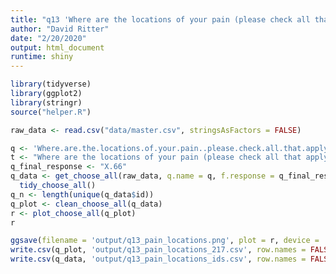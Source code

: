 ```yaml
---
title: "q13 'Where are the locations of your pain (please check all that apply)'"
author: "David Ritter"
date: "2/20/2020"
output: html_document
runtime: shiny
---
```


```r
library(tidyverse)
library(ggplot2)
library(stringr)
source("helper.R")
```

```r
raw_data <- read.csv("data/master.csv", stringsAsFactors = FALSE)
```

```r
q <- 'Where.are.the.locations.of.your.pain..please.check.all.that.apply.'
t <- "Where are the locations of your pain (please check all that apply)"
q_final_response <- "X.66"
q_data <- get_choose_all(raw_data, q.name = q, f.response = q_final_response) %>%
  tidy_choose_all()
q_n <- length(unique(q_data$id))
q_plot <- clean_choose_all(q_data)
r <- plot_choose_all(q_plot)
r
```

```r
ggsave(filename = 'output/q13_pain_locations.png', plot = r, device = 'png')
write.csv(q_plot, 'output/q13_pain_locations_217.csv', row.names = FALSE)
write.csv(q_data, 'output/q13_pain_locations_ids.csv', row.names = FALSE)
```
